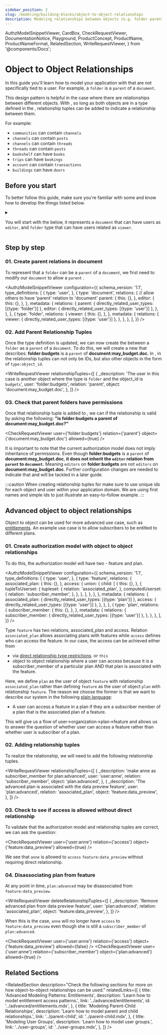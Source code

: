 ```yaml
---
sidebar_position: 2
slug: /modeling/building-blocks/object-to-object-relationships
description: Modeling relationships between objects (e.g. folder parent of a document)
---
```


  AuthzModelSnippetViewer,
  CardBox,
  CheckRequestViewer,
  DocumentationNotice,
  Playground,
  ProductConcept,
  ProductName,
  ProductNameFormat,
  RelatedSection,
  WriteRequestViewer,
} from '@components/Docs';

# Object to Object Relationships

<DocumentationNotice />

In this guide you'll learn how to model your application with <ProductConcept section="what-is-an-object" linkName="objects" /> that are not specifically tied to a user. For example, a `folder` is a `parent` of a `document`.

<CardBox title="When to use" appearance="filled">

This design pattern is helpful in the case where there are relationships between different objects. With <ProductName format={ProductNameFormat.LongForm}/>, so long as both objects are in a type defined in the <ProductConcept section="what-is-an-authorization-model" linkName="authorization model" />, relationship tuples can be added to indicate a relationship between them.

For example:

- `communities` can contain `channels`
- `channels` can contain `posts`
- `channels` can contain `threads`
- `threads` can contain `posts`
- `bookshelf` can have `books`
- `trips` can have `bookings`
- `account` can contain `transactions`
- `buildings` can have `doors`

</CardBox>

## Before you start

To better follow this guide, make sure you're familiar with some <ProductConcept /> and know how to develop the things listed below.

<details>
<summary>

You will start with the _<ProductConcept section="what-is-an-authorization-model" linkName="authorization model" />_ below, it represents a `document` _<ProductConcept section="what-is-a-type" linkName="type" />_ that can have users **<ProductConcept section="what-is-a-relation" linkName="related" />** as `editor`, and `folder` type that can have users related as `viewer`.

</summary>

<AuthzModelSnippetViewer
  configuration={{
    schema_version: '1.1',
    type_definitions: [
      {
        type: 'user',
      },
      {
        type: 'document',
        relations: {
          editor: {
            this: {},
          },
        },
        metadata: {
          relations: {
            editor: { directly_related_user_types: [{type: 'user'}] },
          },
        },
      },
      {
        type: 'folder',
        relations: {
          viewer: {
            this: {},
          },
        },
        metadata: {
          relations: {
            viewer: { directly_related_user_types: [{type: 'user'}] },
          },
        },
      },
    ],
  }}
/>

<hr />

In addition, you will need to know the following:

### Modeling user groups

You need to know how to add users to groups and grant groups access to resources. [Learn more →](../user-groups.mdx)

### <ProductName format={ProductNameFormat.ShortForm}/> concepts

- A <ProductConcept section="what-is-a-type" linkName="Type" />: a class of objects that have similar characteristics
- A <ProductConcept section="what-is-a-user" linkName="User" />: an entity in the system that can be related to an object
- A <ProductConcept section="what-is-a-relation" linkName="Relation" />: is a string defined in the type definition of an authorization model that defines the possibility of a relationship between an object of the same type as the type definition and a user in the system
- An <ProductConcept section="what-is-an-object" linkName="Object" />: represents an entity in the system. Users' relationships to it can be define through relationship tuples and the authorization model
- A <ProductConcept section="what-is-a-relationship-tuple" linkName="Relationship Tuple" />: a grouping consisting of a user, a relation and an object stored in <ProductName format={ProductNameFormat.ShortForm}/>

</details>

<Playground />

## Step by step

### 01. Create parent relations in document

To represent that a `folder` can be a `parent` of a `document`, we first need to modify our `document` <ProductConcept section="what-is-a-type-definition" linkName="type definition" /> to allow a `parent` <ProductConcept section="what-is-a-relation" linkName="relation" />.

<AuthzModelSnippetViewer
  configuration={{
    schema_version: '1.1',
    type_definitions: [
      {
        type: 'user',
      },
      {
        type: 'document',
        relations: {
          // allow others to have 'parent' relation to 'document'
          parent: {
            this: {},
          },
          editor: {
            this: {},
          },
        },
        metadata: {
          relations: {
            parent: { directly_related_user_types: [{type: 'folder'}] },
            editor: { directly_related_user_types: [{type: 'user'}] },
          },
        },
      },
      {
        type: 'folder',
        relations: {
          viewer: {
            this: {},
          },
        },
        metadata: {
          relations: {
            viewer: { directly_related_user_types: [{type: 'user'}] },
          },
        },
      },
    ],
  }}
/>

### 02. Add Parent Relationship Tuples

Once the type definition is updated, we can now create the <ProductConcept section="what-is-a-relationship" linkName="relationship" /> between a `folder` as a `parent` of a `document`. To do this, we will create a new **<ProductConcept section="what-is-a-relationship-tuple" linkName="relationship tuple" />** that describes: **folder:budgets** is a `parent` of **document:may_budget.doc**. In <ProductName format={ProductNameFormat.LongForm}/>, <ProductConcept section="what-is-a-user" linkName="users" /> in the relationship tuples can not only be IDs, but also other objects in the form of `type:object_id`.

<WriteRequestViewer
  relationshipTuples={[
    {
      _description: 'The user in this case is another object where the type is `folder` and the object_id is `budgets`',
      user: 'folder:budgets',
      relation: 'parent',
      object: 'document:may_budget.doc',
    },
  ]}
/>

### 03. Check that parent folders have permissions

Once that relationship tuple is added to <ProductName format={ProductNameFormat.ShortForm}/>, we can <ProductConcept section="what-is-a-check-request" linkName="check" /> if the relationship is valid by asking the following: **"is folder:budgets a parent of document:may_budget.doc?"**

<CheckRequestViewer user={'folder:budgets'} relation={'parent'} object={'document:may_budget.doc'} allowed={true} />

It is important to note that the current authorization model does not imply inheritance of permissions. Even though **folder:budgets** is a `parent` of **document:may_budget.doc**, **it does not inherit the `editor` relation from `parent` to `document`.** Meaning `editors` on **folder:budgets** are not `editors` on **document:may_budget.doc**. Further configuration changes are needed to indicate that and will be tackled in a later guide.

:::caution
When creating relationship tuples for <ProductName format={ProductNameFormat.ShortForm}/> make sure to use unique ids for each object and user within your application domain. We are using first names and simple ids to just illustrate an easy-to-follow example.
:::

## Advanced object to object relationships

Object to object can be used for more advanced use case, such as [entitlements](../advanced/entitlements.mdx). An example use case is to allow subscribers to be entitled to different plans.

### 01. Create authorization model with object to object relationships

To do this, the authorization model will have two <ProductConcept section="what-is-a-type" linkName="types" /> - feature and plan.

<AuthzModelSnippetViewer
  configuration={{
    schema_version: '1.1',
    type_definitions: [
      {
        type: 'user',
      },
      {
        type: 'feature',
        relations: {
          associated_plan: {
            this: {},
          },
          access: {
            union: {
              child: [
                {
                  this: {},
                },
                {
                  tupleToUserset: {
                    tupleset: {
                      relation: 'associated_plan',
                    },
                    computedUserset: {
                      relation: 'subscriber_member',
                    },
                  },
                },
              ],
            },
          },
        },
        metadata: {
          relations: {
            associated_plan: { directly_related_user_types: [{type: 'plan'}] },
            access: { directly_related_user_types: [{type: 'user'}] },
          },
        },
      },
      {
        type: 'plan',
        relations: {
          subscriber_member: {
            this: {},
          },
        },
        metadata: {
          relations: {
            subscriber_member: { directly_related_user_types: [{type: 'user'}] },
          },
        },
      },
    ],
  }}
/>

Type `feature` has two relations, associated_plan and access. Relation `associated_plan` allows associating plans with features while `access` defines who can access the feature. In our case, the access can be achieved either from

- <ProductConcept section="what-are-direct-and-implied-relationships" linkName="direct relationship" /> via  [direct relationship type restrictions](../../configuration-language.mdx#direct-relationship-type-restrictions).
  or `this`
- object to object relationship where a user can access because it is a subscriber_member of a particular plan AND that plan is associated with the feature.

Here, we define `plan` as the user of object `feature` with relationship `associated_plan` rather than defining `feature` as the user of object `plan` with relationship `feature`. The reason we choose the former is that we want to describe our system in the following [plain language](../getting-started.mdx#write-it-in-plain-language):

<CardBox monoFontChildren appearance='filled'>

- A user can access a feature in a plan if they are a subscriber member of a plan that is the associated plan of a feature.

</CardBox>

This will give us a flow of user->organization->plan->feature and allows us to answer the question of whether user can access a feature rather than whether user is subscriber of a plan.

### 02. Adding relationship tuples

To realize the relationship, we will need to add the following relationship tuples.

<WriteRequestViewer
  relationshipTuples={[
    {
      _description: 'make anne as subscriber_member for plan:advanced',
      user: 'user:anne',
      relation: 'subscriber_member',
      object: 'plan:advanced',
    },
    {
      _description: 'The advanced plan is associated with the data preview feature',
      user: 'plan:advanced',
      relation: 'associated_plan',
      object: 'feature:data_preview',
    },
  ]}
/>

### 03. Check to see if access is allowed without direct relationship

To validate that the authorization model and relationship tuples are correct, we can ask the question:

<CheckRequestViewer user={'user:anne'} relation={'access'} object={'feature:data_preview'} allowed={true} />

We see that `anne` is allowed to `access` `feature:data_preview` without requiring direct relationship.

### 04. Disassociating plan from feature

At any point in time, `plan:advanced` may be disassociated from `feature:data_preview`.

<WriteRequestViewer
  deleteRelationshipTuples={[
    {
      _description: 'Remove advanced plan from data preview feature',
      user: 'plan:advanced',
      relation: 'associated_plan',
      object: 'feature:data_preview',
    },
  ]}
/>

When this is the case, `anne` will no longer have `access` to `feature:data_preview` even though she is still a `subscriber_member` of `plan:advanced`.

<CheckRequestViewer user={'user:anne'} relation={'access'} object={'feature:data_preview'} allowed={false} />
<CheckRequestViewer user={'user:anne'} relation={'subscriber_member'} object={'plan:advanced'} allowed={true} />

## Related Sections

<RelatedSection
  description="Check the following sections for more on how object-to-object relationships can be used."
  relatedLinks={[
    {
      title: 'Advanced Modeling Patterns: Entitlements',
      description: 'Learn how to model entitlement access patterns.',
      link: '../advanced/entitlements',
      id: '../advanced/entitlements.mdx',
    },
    {
      title: 'Modeling Parent-Child Relationships',
      description: 'Learn how to model parent and child relationships.',
      link: '../parent-child',
      id: '../parent-child.mdx',
    },
    {
      title: 'Modeling User Groups',
      description: 'Learn how to model user groups.',
      link: '../user-groups',
      id: '../user-groups.mdx',
    },
  ]}
/>
